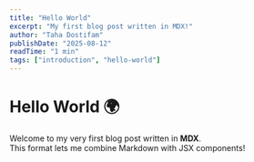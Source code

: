 ```yaml
---
title: "Hello World"
excerpt: "My first blog post written in MDX!"
author: "Taha Dostifam"
publishDate: "2025-08-12"
readTime: "1 min"
tags: ["introduction", "hello-world"]
---
```


# Hello World 🌍

Welcome to my very first blog post written in **MDX**.  
This format lets me combine Markdown with JSX components!